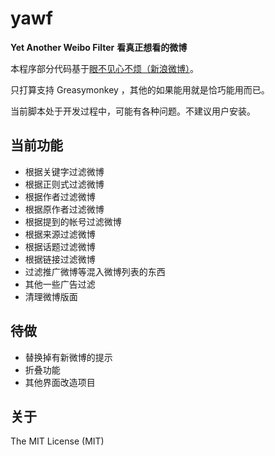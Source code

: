 = yawf =

'''Yet Another Weibo Filter'''
'''看真正想看的微博'''

本程序部分代码基于[https://code.google.com/p/weibo-content-filter/ 眼不见心不烦（新浪微博）]。

只打算支持 Greasymonkey ，其他的如果能用就是恰巧能用而已。

当前脚本处于开发过程中，可能有各种问题。不建议用户安装。

== 当前功能 ==

* 根据关键字过滤微博
* 根据正则式过滤微博
* 根据作者过滤微博
* 根据原作者过滤微博
* 根据提到的帐号过滤微博
* 根据来源过滤微博
* 根据话题过滤微博
* 根据链接过滤微博
* 过滤推广微博等混入微博列表的东西
* 其他一些广告过滤
* 清理微博版面

== 待做 ==

* 替换掉有新微博的提示
* 折叠功能
* 其他界面改造项目

== 关于 ==

The MIT License (MIT)
